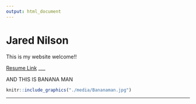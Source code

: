 ```yaml
---
output: html_document
---
```


# Jared Nilson

This is my website welcome!!

[Resume Link](https://Jared-Nilson.github.io/about.me/Jared_Nilson_Resume_2023)
___

AND THIS IS BANANA MAN

```r
knitr::include_graphics("./media/Bananaman.jpg")
```

___
